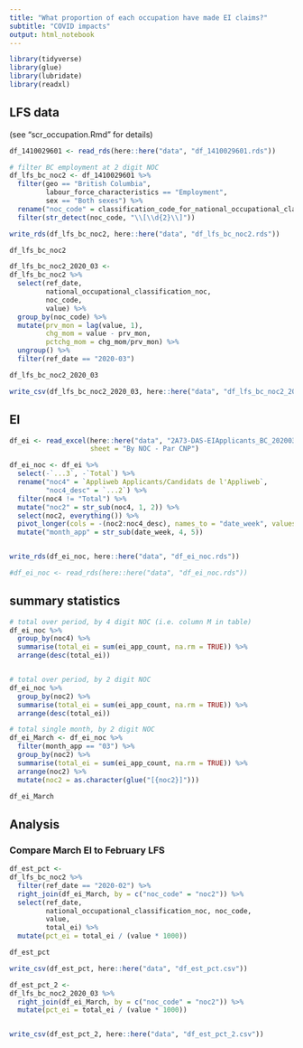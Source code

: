 ```yaml
---
title: "What proportion of each occupation have made EI claims?"
subtitle: "COVID impacts"
output: html_notebook
---
```



```r
library(tidyverse)
library(glue)
library(lubridate)
library(readxl)
```

## LFS data

(see "scr\LFS\LFS_occupation.Rmd" for details)

```r

df_1410029601 <- read_rds(here::here("data", "df_1410029601.rds"))

# filter BC employment at 2 digit NOC
df_lfs_bc_noc2 <- df_1410029601 %>% 
  filter(geo == "British Columbia",
         labour_force_characteristics == "Employment",
         sex == "Both sexes") %>% 
  rename("noc_code" = classification_code_for_national_occupational_classification_noc) %>% 
  filter(str_detect(noc_code, "\\[\\d{2}\\]"))

write_rds(df_lfs_bc_noc2, here::here("data", "df_lfs_bc_noc2.rds"))

df_lfs_bc_noc2

```


```r

df_lfs_bc_noc2_2020_03 <-
df_lfs_bc_noc2 %>% 
  select(ref_date, 
         national_occupational_classification_noc, 
         noc_code,
         value) %>% 
  group_by(noc_code) %>% 
  mutate(prv_mon = lag(value, 1),
         chg_mom = value - prv_mon,
         pctchg_mom = chg_mom/prv_mon) %>% 
  ungroup() %>% 
  filter(ref_date == "2020-03")

df_lfs_bc_noc2_2020_03

write_csv(df_lfs_bc_noc2_2020_03, here::here("data", "df_lfs_bc_noc2_2020_03.csv"))

```



## EI

```r
df_ei <- read_excel(here::here("data", "2A73-DAS-EIApplicants_BC_20200301to202000426--2A73-DIR-20200427-VF-AK.xlsx"),
                    sheet = "By NOC - Par CNP")

df_ei_noc <- df_ei %>% 
  select(-`...3`, -`Total`) %>% 
  rename("noc4" = `Appliweb Applicants/Candidats de l'Appliweb`,
         "noc4_desc" = `...2`) %>% 
  filter(noc4 != "Total") %>% 
  mutate("noc2" = str_sub(noc4, 1, 2)) %>% 
  select(noc2, everything()) %>% 
  pivot_longer(cols = -(noc2:noc4_desc), names_to = "date_week", values_to = "ei_app_count") %>% 
  mutate("month_app" = str_sub(date_week, 4, 5))


write_rds(df_ei_noc, here::here("data", "df_ei_noc.rds"))

#df_ei_noc <- read_rds(here::here("data", "df_ei_noc.rds"))

```


## summary statistics

```r
# total over period, by 4 digit NOC (i.e. column M in table)
df_ei_noc %>% 
  group_by(noc4) %>% 
  summarise(total_ei = sum(ei_app_count, na.rm = TRUE)) %>% 
  arrange(desc(total_ei))


# total over period, by 2 digit NOC
df_ei_noc %>% 
  group_by(noc2) %>% 
  summarise(total_ei = sum(ei_app_count, na.rm = TRUE)) %>% 
  arrange(desc(total_ei))

# total single month, by 2 digit NOC
df_ei_March <- df_ei_noc %>%
  filter(month_app == "03") %>% 
  group_by(noc2) %>% 
  summarise(total_ei = sum(ei_app_count, na.rm = TRUE)) %>% 
  arrange(noc2) %>% 
  mutate(noc2 = as.character(glue("[{noc2}]")))

df_ei_March

```


## Analysis

### Compare March EI to February LFS


```r

df_est_pct <- 
df_lfs_bc_noc2 %>% 
  filter(ref_date == "2020-02") %>% 
  right_join(df_ei_March, by = c("noc_code" = "noc2")) %>% 
  select(ref_date, 
         national_occupational_classification_noc, noc_code,
         value,
         total_ei) %>% 
  mutate(pct_ei = total_ei / (value * 1000))

df_est_pct

write_csv(df_est_pct, here::here("data", "df_est_pct.csv"))

```



```r

df_est_pct_2 <-
df_lfs_bc_noc2_2020_03 %>% 
  right_join(df_ei_March, by = c("noc_code" = "noc2")) %>% 
  mutate(pct_ei = total_ei / (value * 1000))


write_csv(df_est_pct_2, here::here("data", "df_est_pct_2.csv"))


```

